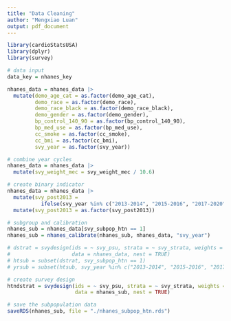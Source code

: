 ```yaml
---
title: "Data Cleaning"
author: "Mengxiao Luan"
output: pdf_document
---
```


```r
library(cardioStatsUSA)
library(dplyr)
library(survey)
```

```r
# data input
data_key = nhanes_key

nhanes_data = nhanes_data |> 
  mutate(demo_age_cat = as.factor(demo_age_cat),
         demo_race = as.factor(demo_race),
         demo_race_black = as.factor(demo_race_black),
         demo_gender = as.factor(demo_gender),
         bp_control_140_90 = as.factor(bp_control_140_90),
         bp_med_use = as.factor(bp_med_use),
         cc_smoke = as.factor(cc_smoke),
         cc_bmi = as.factor(cc_bmi),
         svy_year = as.factor(svy_year))

# combine year cycles
nhanes_data = nhanes_data |>
  mutate(svy_weight_mec = svy_weight_mec / 10.6)

# create binary indicator
nhanes_data = nhanes_data |>
  mutate(svy_post2013 = 
           ifelse(svy_year %in% c("2013-2014", "2015-2016", "2017-2020"), "Yes", "No")) |>
  mutate(svy_post2013 = as.factor(svy_post2013))

# subgroup and calibration
nhanes_sub = nhanes_data[svy_subpop_htn == 1]
nhanes_sub = nhanes_calibrate(nhanes_sub, nhanes_data, "svy_year")

# dstrat = svydesign(ids = ~ svy_psu, strata = ~ svy_strata, weights = ~ svy_weight_mec, 
#                    data = nhanes_data, nest = TRUE) 
# htsub = subset(dstrat, svy_subpop_htn == 1)
# yrsub = subset(htsub, svy_year %in% c("2013-2014", "2015-2016", "2017-2020"))

# create survey design
htndstrat = svydesign(ids = ~ svy_psu, strata = ~ svy_strata, weights = ~ svy_weight_cal, 
                      data = nhanes_sub, nest = TRUE)

# save the subpopulation data
saveRDS(nhanes_sub, file = "./nhanes_subpop_htn.rds")
```
